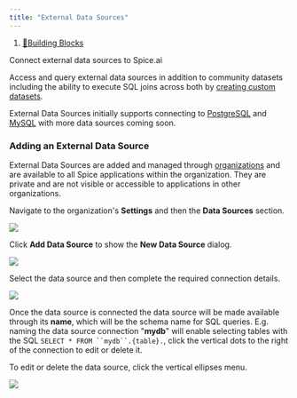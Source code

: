 ```yaml
---
title: "External Data Sources"
---
```


1. [🧱Building Blocks](/building-blocks)

Connect external data sources to Spice.ai

Access and query external data sources in addition to community datasets including the ability to execute SQL joins across both by [creating custom datasets](/building-blocks/datasets-and-views).

External Data Sources initially supports connecting to [PostgreSQL](https://www.postgresql.org/) and [MySQL](https://www.mysql.com/) with more data sources coming soon.

### Adding an External Data Source

External Data Sources are added and managed through [organizations](/portal/organizations) and are available to all Spice applications within the organization. They are private and are not visible or accessible to applications in other organizations.

Navigate to the organization's **Settings** and then the **Data Sources** section.

<Frame caption="Adding a new External Data Source to Spice.ai">
  <img src="/images/building-blocks/files%2Fv0%2Fb%2Fgitbook-x-prod.appspot.com%2Fo%2Fspaces%252F-Mc71sWdWMqp1e_rsTZE-129938315%252Fuploads%252FseyZkK7pAP8QCmPo5TpT%252FScreenshot%25202023-10-26%2520at%252012.38.12%2520AM.png" />
</Frame>

Click **Add Data Source** to show the **New Data Source** dialog.

<Frame caption="List of available External Data Sources.">
  <img src="/images/building-blocks/files%2Fv0%2Fb%2Fgitbook-x-prod.appspot.com%2Fo%2Fspaces%252F-Mc71sWdWMqp1e_rsTZE-129938315%252Fuploads%252FGSgNi17XUqJbgy31Xw92%252FScreenshot%25202023-11-29%2520at%25203.22.26%25E2%2580%25AFPM.png" />
</Frame>

Select the data source and then complete the required connection details.

<Frame caption="Adding a PostgreSQL Data Source.">
  <img src="/images/building-blocks/files%2Fv0%2Fb%2Fgitbook-x-prod.appspot.com%2Fo%2Fspaces%252F-Mc71sWdWMqp1e_rsTZE-129938315%252Fuploads%252F3f5ch8Ngup41dYrQZbWc%252FScreenshot%25202023-10-26%2520at%25204.55.03%2520PM.png" />
</Frame>

Once the data source is connected the data source will be made available through its **name**, which will be the schema name for SQL queries. E.g. naming the data source connection "**mydb**" will enable selecting tables with the SQL `SELECT * FROM ``mydb``.{table}.`, click the vertical dots to the right of the connection to edit or delete it.

To edit or delete the data source, click the vertical ellipses menu.

<Frame caption="Managing an existing data source">
  <img src="/images/building-blocks/files%2Fv0%2Fb%2Fgitbook-x-prod.appspot.com%2Fo%2Fspaces%252F-Mc71sWdWMqp1e_rsTZE-129938315%252Fuploads%252F0hE8zyzS6E7uB5ZG6wCZ%252FScreenshot%25202023-10-26%2520at%25204.59.58%2520PM.png" />
</Frame>
